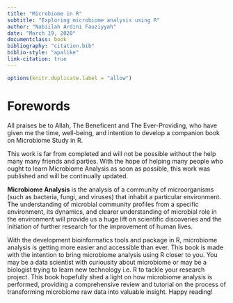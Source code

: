 ```yaml
---
title: "Microbiome in R"
subtitle: "Exploring microbiome analysis using R"
author: "Nabiilah Ardini Fauziyyah"
date: "March 19, 2020"
documentclass: book
bibliography: "citation.bib" 
biblio-style: "apalike"
link-citation: true
---
```


```r
options(knitr.duplicate.label = "allow")
```


# Forewords {-}

All praises be to Allah, The Beneficent and The Ever-Providing, who have given me the time, well-being, and intention to develop a companion book on Microbiome Study in R. 

This work is far from completed and will not be possible without the help many many friends and parties. With the hope of helping many people who ought to learn Microbiome Analysis as soon as possible, this work was published and will be continually updated.

**Microbiome Analysis** is the analysis of a community of microorganisms (such as bacteria, fungi, and viruses) that inhabit a particular environment. The understanding of microbial community profiles from a specific environment, its dynamics, and clearer understanding of microbial role in the environment will provide us a huge lift on scientific discoveries and the initiation of further research for the improvement of human lives.

With the development bioinformatics tools and package in R, microbiome analysis is getting more easier and accessible than ever. This book is made with the intention to bring microbiome analysis using R closer to you. You may be a data scientist with curiousity about microbiome or may be a biologist trying to learn new technology i.e. R to tackle your research project. This book hopefully shed a light on how microbiome analysis is performed, providing a comprehensive review and tutorial on the process of transforming microbiome raw data into valuable insight. Happy reading!
